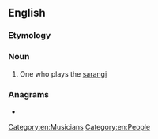 ==English==

===Etymology===
{{suffix|en|sarangi|ist}}

===Noun===
{{en-noun}}

# One who plays the [[sarangi]]

===Anagrams===
* {{anagrams|en|a=aaginrsst|assarting}}

[[Category:en:Musicians]]
[[Category:en:People]]